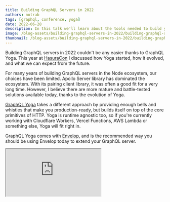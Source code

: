 ```yaml
---
title: Building GraphQL Servers in 2022
authors: notrab
tags: [graphql, conference, yoga]
date: 2022-06-28
description: In this talk we'll learn about the tools needed to build your own GraphQL server from scratch using GraphQL Yoga.
image: /blog-assets/building-graphql-servers-in-2022/building-graphql-servers-in-2022.png
thumbnail: /blog-assets/building-graphql-servers-in-2022/building-graphql-servers-in-2022-thumbnail.png
---
```


<Article />

Building GraphQL servers in 2022 couldn't be any easier thanks to GraphQL Yoga. This year at [HasuraCon](https://hasura.io/events/hasura-con-2022/building-graphql-servers-in-2022-overview-of-the-bestnew-tools-you-should-add-to-your-toolbelt) I discussed how Yoga started, how it evolved, and what we can expect from the future.

For many years of building GraphQL servers in the Node ecosystem, our choices have been limited. Apollo Server library has dominated the ecosystem. With its pairing client library, it was often a good fit for a very long time. However, I believe there are more mature and battle-tested solutions available today, thanks to the evolution of Yoga.

[GraphQL Yoga](https://graphql-yoga.com) takes a different approach by providing enough bells and whistles that make you production-ready, but builds itself on top of the core primitives of HTTP. Yoga is runtime agnostic too, so if you're currently working with Cloudflare Workers, Vercel Functions, AWS Lambda or something else, Yoga will fit right in.

GraphQL Yoga comes with [Envelop](https://envelop.dev), and is the recommended way you should be using Envelop today to extend your GraphQL server.

<iframe src="https://youtube.com/embed/XnmB1-2i8mI" />

If you haven't used Yoga before, this is how easy it is to create a production-ready GraphQL server:

```ts
import { createServer } from '@graphql-yoga/node'

const server = createServer({
  schema: {
    typeDefs: /* GraphQL */ `
      type Query {
        hello: String
      }
    `,
    resolvers: {
      Query: {
        hello: () => 'Hello from Yoga!'
      }
    }
  }
})

server.start()
```

If you are interested in following along with me to build a server, add plugins and more, you can watch the recording of the workshop:

<iframe src="https://youtube.com/embed/zS-1SizRPnU" />

Hopefully you find this talk interesting, and you learn more about building GraphQL severs with Yoga!
